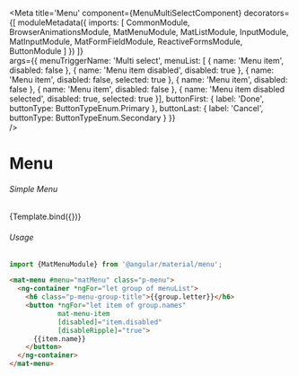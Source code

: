 



<Meta title='Menu'
    component={MenuMultiSelectComponent}
    decorators={[
      moduleMetadata({
          imports: [
              CommonModule,            
              BrowserAnimationsModule,
              MatMenuModule,
              MatListModule,
              InputModule,
              MatInputModule,
              MatFormFieldModule,
              ReactiveFormsModule,
              ButtonModule
          ]
      })
    ]}  
    args={{
      menuTriggerName: 'Multi select',
      menuList: [
        { name: 'Menu item',
          disabled: false
        },
        { name: 'Menu item disabled',
          disabled: true
        },
        { name: 'Menu item',
          disabled: false,
          selected: true
        },
        { name: 'Menu item',
          disabled: false
        },
        { name: 'Menu item',
          disabled: false
        },
        { name: 'Menu item disabled selected',
          disabled: true,
          selected: true
        }],
      buttonFirst: {
        label: 'Done',
        buttonType: ButtonTypeEnum.Primary
      },
      buttonLast: {
        label: 'Cancel',
        buttonType: ButtonTypeEnum.Secondary
      }
    }}  
 />

# Menu


###### Simple Menu
<Canvas>
  <Story name="Simple Menu"
    args={{ 
    }}>
    {Template.bind({})}
  </Story>
</Canvas>

###### Usage
```ts
import {MatMenuModule} from '@angular/material/menu';
```
```html
<mat-menu #menu="matMenu" class="p-menu">
  <ng-container *ngFor="let group of menuList">
    <h6 class="p-menu-group-title">{{group.letter}}</h6>
    <button *ngFor="let item of group.names"
            mat-menu-item
            [disabled]="item.disabled"
            [disableRipple]="true">
      {{item.name}}
    </button>
  </ng-container>
</mat-menu>
```
